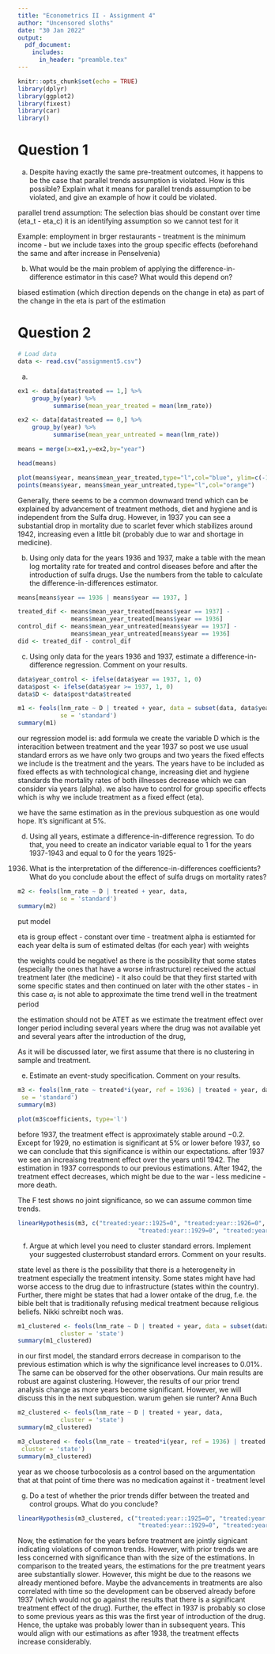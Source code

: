 ```yaml
---
title: "Econometrics II - Assignment 4"
author: "Uncensored sloths"
date: "30 Jan 2022"
output:
  pdf_document:
    includes:
      in_header: "preamble.tex"
---
```

```r
knitr::opts_chunk$set(echo = TRUE)
library(dplyr)
library(ggplot2)
library(fixest)
library(car)
library()
```

# Question 1

a) Despite having exactly the same pre-treatment outcomes, it happens to be the case that parallel trends assumption is violated. How is this possible? Explain what it means for parallel trends assumption to be violated, and give an example of how it could be violated.

parallel trend assumption: The selection bias should be constant over time (eta_t - eta_c)
it is an identifying assumption so we cannot test for it

Example: employment in brger restaurants - treatment is the minimum income - but we include taxes into the group specific effects (beforehand the same and after increase in Penselvenia)

b) What would be the main problem of applying the difference-in-difference estimator in this
case? What would this depend on?

biased estimation (which direction depends on the change in eta) as part of the change in the eta is part of the estimation

# Question 2 

```r
# Load data
data <- read.csv("assignment5.csv")
```

a) 

```r
ex1 <- data[data$treated == 1,] %>%
	group_by(year) %>%
	      summarise(mean_year_treated = mean(lnm_rate))

ex2 <- data[data$treated == 0,] %>%
	group_by(year) %>%
	      summarise(mean_year_untreated = mean(lnm_rate))

means = merge(x=ex1,y=ex2,by="year")

head(means)
```
```r
plot(means$year, means$mean_year_treated,type="l",col="blue", ylim=c(-13,-7))
points(means$year, means$mean_year_untreated,type="l",col="orange")

```

Generally, there seems to be a common downward trend which can be explained by advancement of treatment methods, diet and hygiene and is independent from the Sulfa drug. However, in 1937 you can see a substantial drop in mortality due to scarlet fever which stabilizes around 1942, increasing even a little bit (probably due to war and shortage in medicine).

b) Using only data for the years 1936 and 1937, make a table with the mean log mortality rate
for treated and control diseases before and after the introduction of sulfa drugs. Use the
numbers from the table to calculate the difference-in-differences estimator.

```r
means[means$year == 1936 | means$year == 1937, ]
```
```r
treated_dif <- means$mean_year_treated[means$year == 1937] - 
               means$mean_year_treated[means$year == 1936]
control_dif <- means$mean_year_untreated[means$year == 1937] - 
               means$mean_year_untreated[means$year == 1936]
did <- treated_dif - control_dif
```

c) Using only data for the years 1936 and 1937, estimate a difference-in-difference regression.
Comment on your results.

```r
data$year_control <- ifelse(data$year == 1937, 1, 0)
data$post <- ifelse(data$year >= 1937, 1, 0)
data$D <- data$post*data$treated
```

```r
m1 <- feols(lnm_rate ~ D | treated + year, data = subset(data, data$year == 1936| data$year == 1937),
            se = 'standard')
summary(m1)
```
our regression model is: add formula
we create the variable D which is the interacition between treatment and the year 1937 so post
we use usual standard errors as we have only two groups and two years
the fixed effects we include is the treatment and the years. The years have to be included as fixed effects as with technological change, increasing diet and hygiene standards the mortality rates of both illnesses decrease which we can consider via years (alpha). 
we also have to control for group specific effects which is why we include treatment as a fixed effect (eta).

we have the same estimation as in the previous subquestion as one would hope. It's significant at $5\%$. 


d) Using all years, estimate a difference-in-difference regression. To do that, you need to create
an indicator variable equal to 1 for the years 1937-1943 and equal to 0 for the years 1925-
1936. What is the interpretation of the difference-in-differences coefficients? What do you
conclude about the effect of sulfa drugs on mortality rates?

```r
m2 <- feols(lnm_rate ~ D | treated + year, data,
            se = 'standard')
summary(m2)
```
put model

eta is group effect - constant over time - treatment
alpha is estiamted for each year
delta is sum of estimated deltas (for each year) with weights

the weights could be negative! as there is the possibility that some states (especially the ones that have a worse infrastructure) received the actual treatment later (the medicine) - it also could be that they first started with some specific states and then continued on later with the other states - in this case $\alpha_t$ is not able to approximate the time trend well in the treatment period

the estimation should not be ATET as we estimate the treatment effect over longer period including several years where the drug was not available yet and several years after the introduction of the drug, 

As it will be discussed later, we first assume that there is no clustering in sample and treatment.

e) Estimate an event-study specification. Comment on your results.

```r
m3 <- feols(lnm_rate ~ treated*i(year, ref = 1936) | treated + year, data,
 se = 'standard')
summary(m3)
```

```r
plot(m3$coefficients, type='l')
```
before 1937, the treatment effect is approximately stable around $-0.2$. Except for 1929, no estimation is significant at $5\%$ or lower before 1937, so we can conclude that this significance is within our expectations. after 1937 we see an increaisng treatment effect over the years until 1942. The estimation in 1937 corresponds to our previous estimations. After 1942, the treatment effect decreases, which might be due to the war - less medicine - more death.

The F test shows no joint significance, so we can assume common time trends.
```r
linearHypothesis(m3, c("treated:year::1925=0", "treated:year::1926=0", "treated:year::1927=0", "treated:year::1928=0", 
                                  "treated:year::1929=0", "treated:year::1930=0", "treated:year::1931=0", "treated:year::1932=0", "treated:year::1933=0", "treated:year::1934=0", "treated:year::1935=0"))
```

f) Argue at which level you need to cluster standard errors. Implement your suggested clusterrobust standard errors. Comment on your results.

state level as there is the possibility that there is a heterogeneity in treatment especially the treatment intensity. Some states might have had worse access to the drug due to infrastructure (states within the country). Further, there might be states that had a lower ontake of the drug, f.e. the bible belt that is traditionally refusing medical treatment because religious beliefs. Nikki schreibt noch was.

```r
m1_clustered <- feols(lnm_rate ~ D | treated + year, data = subset(data, data$year == 1936| data$year == 1937),
            cluster = 'state')
summary(m1_clustered)
```
in our first model, the standard errors decrease in comparison to the previous estimation which is why the significance level increases to $0.01\%$. The same can be observed for the other observations. Our main results are robust are against clustering. However, the results of our prior trend analysis change as more years become significant. However, we will discuss this in the next subquestion. warum gehen sie runter? Anna Buch
```r
m2_clustered <- feols(lnm_rate ~ D | treated + year, data,
            cluster = 'state')
summary(m2_clustered)
```

```r
m3_clustered <- feols(lnm_rate ~ treated*i(year, ref = 1936) | treated + year, data,
 cluster = 'state')
summary(m3_clustered)
```

year as we choose turbocolosis as a control based on the argumentation that at that point of time there was no medication against it - treatment level

g) Do a test of whether the prior trends differ between the treated and control groups. What
do you conclude?

```r
linearHypothesis(m3_clustered, c("treated:year::1925=0", "treated:year::1926=0", "treated:year::1927=0", "treated:year::1928=0", 
                                  "treated:year::1929=0", "treated:year::1930=0", "treated:year::1931=0", "treated:year::1932=0", "treated:year::1933=0", "treated:year::1934=0", "treated:year::1935=0"))
```
Now, the estimation for the years before treatment are jointly signicant indicating violations of common trends. However, with prior trends we are less concerned with significance than with the size of the estimations. In comparison to the treated years, the estimations for the pre treatment years aree substantially slower. However, this might be due to the reasons we already mentioned before. Maybe the advancements in treatments are also correlated with time so the development can be observed already before 1937 (which would not go against the results that there is a significant treatment effect of the drug). Further, the effect in 1937 is probably so close to some previous years as this was the first year of introduction of the drug. Hence, the uptake was probably lower than in subsequent years. This would align with our estimations as after 1938, the treatment effects increase considerably. 